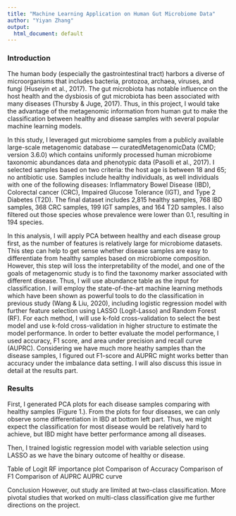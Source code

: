 ```yaml
---
title: "Machine Learning Application on Human Gut Microbiome Data"
author: "Yiyan Zhang"
output:
  html_document: default
---
```


### Introduction

The human body (especially the gastrointestinal tract) harbors a diverse of microorganisms that includes bacteria, protozoa, archaea, viruses, and fungi (Huseyin et al., 2017). The gut microbiota has notable influence on the host health and the dysbiosis of gut microbiota has been associated with many diseases (Thursby & Juge, 2017). Thus, in this project, I would take the advantage of the metagenomic information from human gut to make the classification between healthy and disease samples with several popular machine learning models. 

In this study, I leveraged gut microbiome samples from a publicly available large-scale metagenomic database --- curatedMetagenomicData (CMD; version 3.6.0) which contains uniformly processed human microbiome taxonomic abundances data and phenotypic data (Pasolli et al., 2017). I selected samples based on two criteria: the host age is between 18 and 65; no antibiotic use. Samples include healthy individuals, as well individuals with one of the following diseases: Inflammatory Bowel Disease (IBD), Colorectal cancer (CRC), Impaired Glucose Tolerance (IGT), and Type 2 Diabetes (T2D). The final dataset includes 2,815 healthy samples, 768 IBD samples, 368 CRC samples, 199 IGT samples, and 164 T2D samples. I also filtered out those species whose prevalence were lower than 0.1, resulting in 194 species. 

In this analysis, I will apply PCA between healthy and each disease group first, as the number of features is relatively large for microbiome datasets. This step can help to get sense whether disease samples are easy to differentiate from healthy samples based on microbiome composition. However, this step will loss the interpretability of the model, and one of the goals of metagenomic study is to find the taxonomy marker associated with different disease. Thus, I will use abundance table as the input for classification. I will employ the state-of-the-art machine learning methods which have been shown as powerful tools to do the classification in previous study (Wang & Liu, 2020), including logistic regression model with further feature selection using LASSO (Logit-Lasso) and Random Forest (RF). For each method, I will use k-fold cross-validation to select the best model and use k-fold cross-validation in higher structure to estimate the model performance. In order to better evaluate the model performance, I used accuracy, F1 score, and area under precision and recall curve (AUPRC). Considering we have much more heathy samples than the disease samples, I figured out F1-score and AUPRC might works better than accuracy under the imbalance data setting. I will also discuss this issue in detail at the results part.


### Results

First, I generated PCA plots for each disease samples comparing with healthy samples (Figure 1.). From the plots for four diseases, we can only observe some differentiation in IBD at bottom left part. Thus, we might expect the classification for most disease would be relatively hard to achieve, but IBD might have better performance among all diseases.

Then, I trained logistic regression model with variable selection using LASSO as we have the binary outcome of healthy or disease. 



Table of Logit
RF importance plot
Comparison of Accuracy
Comparison of F1
Comparison of AUPRC
AUPRC curve


Conclusion
However, out study are limited at two-class classification. More pivotal studies that worked on multi-class classification give me further directions on the project.
